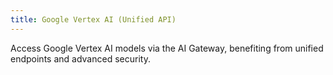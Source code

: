 ```yaml
---
title: Google Vertex AI (Unified API)
---
```


Access Google Vertex AI models via the AI Gateway, benefiting from unified endpoints and advanced security.